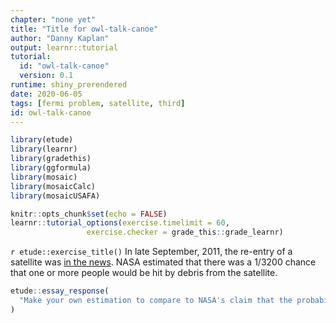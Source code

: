 ```yaml
---
chapter: "none yet"
title: "Title for owl-talk-canoe"
author: "Danny Kaplan"
output: learnr::tutorial
tutorial:
  id: "owl-talk-canoe"
  version: 0.1
runtime: shiny_prerendered
date: 2020-06-05 
tags: [fermi problem, satellite, third]
id: owl-talk-canoe
---
```


```r
library(etude)
library(learnr)
library(gradethis)
library(ggformula)
library(mosaic)
library(mosaicCalc)
library(mosaicUSAFA)

knitr::opts_chunk$set(echo = FALSE)
learnr::tutorial_options(exercise.timelimit = 60, 
                 exercise.checker = grade_this::grade_learnr)
```


`r etude::exercise_title()` In late September, 2011, the re-entry of a satellite was [in the news](http://www.nytimes.com/2011/09/23/science/space/23satellite.html?_r=1&scp=3&sq=nasa%203200%20satellite&st=cse). NASA estimated that there was a 1/3200 chance that one or more people would be hit by debris from the satellite.

```r
etude::essay_response(
  "Make your own estimation to compare to NASA's claim that the probability is 1/3200. Make sure to explain the logic behind your estimate and give rough numerical values for each of the parameters that enter in to the problem. The spirit of your answer should be to give a probability that would be no more than 10 times the actual probability (whatever that is) and no less than one-tenth the actual probability."
)
```



